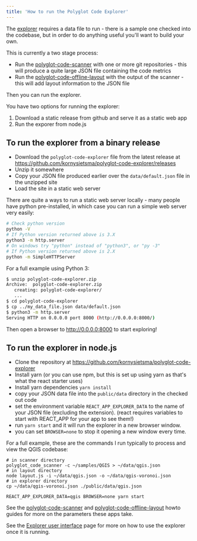 ```yaml
---
title: 'How to run the Polyglot Code Explorer'
---
```


The [explorer](/tools/explorer/description) requires a data file to run - there is a sample one checked into the codebase, but in order to do anything useful you'll want to build your own.

This is currently a two stage process:

- Run the [polyglot-code-scanner](/tools/scanner/howto) with one or more git repositories - this will produce a quite large JSON file containing the code metrics
- Run the [polyglot-code-offline-layout](/tools/layout/howto) with the output of the scanner - this will add layout information to the JSON file

Then you can run the explorer.

You have two options for running the explorer:

1. Download a static release from github and serve it as a static web app
2. Run the exporer from node.js

## To run the explorer from a binary release

- Download the `polyglot-code-explorer` file from the latest release at https://github.com/kornysietsma/polyglot-code-explorer/releases 
- Unzip it somewhere
- Copy your JSON file produced earlier over the `data/default.json` file in the unzipped site
- Load the site in a static web server

There are quite a ways to run a static web server locally - many people have python pre-installed, in which case you can run a simple web server very easily:

```sh
# Check python version
python -V
# If Python version returned above is 3.X
python3 -m http.server
# On windows try "python" instead of "python3", or "py -3"
# If Python version returned above is 2.X
python -m SimpleHTTPServer
```

For a full example using Python 3:

```sh
$ unzip polyglot-code-explorer.zip
Archive:  polyglot-code-explorer.zip
   creating: polyglot-code-explorer/
   ...
$ cd polyglot-code-explorer
$ cp ../my_data_file.json data/default.json
$ python3 -m http.server
Serving HTTP on 0.0.0.0 port 8000 (http://0.0.0.0:8000/)
```

Then open a browser to <http://0.0.0.0:8000> to start exploring!

## To run the explorer in node.js

- Clone the repository at https://github.com/kornysietsma/polyglot-code-explorer
- Install yarn (or you can use npm, but this is set up using yarn as that's what the react starter uses)
- Install yarn dependencies `yarn install`
- copy your JSON data file into the `public/data` directory in the checked out code
- set the environment variable `REACT_APP_EXPLORER_DATA` to the name of your JSON file (excluding the extension).  (react requires variables to start with REACT_APP for your app to see them!)
- run `yarn start` and it will run the explorer in a new browser window.
- you can set `BROWSER=none` to stop it opening a new window every time.

For a full example, these are the commands I run typically to process and view the QGIS codebase:

```shell
# in scanner directory
polyglot_code_scanner -c ~/samples/QGIS > ~/data/qgis.json
# in layout directory
node layout.js -i ~/data/qgis.json -o ~/data/qgis-voronoi.json
# in explorer directory
cp ~/data/qgis-voronoi.json ./public/data/qgis.json

REACT_APP_EXPLORER_DATA=qgis BROWSER=none yarn start
```

See the [polyglot-code-scanner](/tools/scanner/howto) and [polyglot-code-offline-layout](/tools/layout/howto) howto guides for more on the parameters these apps take.

See the [Explorer user interface](/tools/explorer/ui) page for more on how to use the explorer once it is running.